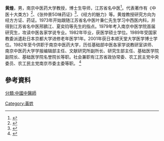 {{citecheck|time=2014-07-26T04:04:41+00:00}}
{{expand|time=2014-07-26T04:04:17+00:00}}
'''黄煌'''，男，南京中医药大学教授，博士生导师，江苏省名中医<ref>{{Cite web |url=http://www.jshtcm.com/do/bencandy.php?fid=94&id=514 |title=存档副本 |access-date=2014-07-24 |archive-url=https://web.archive.org/web/20140724083227/http://www.jshtcm.com/do/bencandy.php?fid=94&id=514 |archive-date=2014-07-24 |dead-url=yes }}</ref>。代表著作有《中医十大类方》<ref>{{Cite web |url=http://vip.book.sina.com.cn/pub/book.php?book=498351 |title=存档副本 |accessdate=2014-07-24 |archive-date=2014-07-29 |archive-url=https://web.archive.org/web/20140729032618/http://vip.book.sina.com.cn/pub/book.php?book=498351 |dead-url=no }}</ref>、《张仲景50味药证》<ref>{{Cite web |url=http://www.amazon.cn/%E5%BC%A0%E4%BB%B2%E6%99%AF50%E5%91%B3%E8%8D%AF%E8%AF%81-%E9%BB%84%E7%85%8C/dp/B002BVK362 |title=存档副本 |accessdate=2014-07-24 |archive-date=2014-08-11 |archive-url=https://web.archive.org/web/20140811090509/http://www.amazon.cn/%E5%BC%A0%E4%BB%B2%E6%99%AF50%E5%91%B3%E8%8D%AF%E8%AF%81-%E9%BB%84%E7%85%8C/dp/B002BVK362 |dead-url=no }}</ref>、《经方的魅力》等。黄煌教授研究方向为经方方证、药证。1973年开始跟随江苏省名中医叶秉仁先生学习中西医内科，并得到江苏省名中医邢鹂江、夏奕钧等先生的指点。1979年考入南京中医学院首届研究生，攻读中医各家学说专业。1982年毕业，获医学硕士学位。1989年受国家教委派遣赴日本京都大学进修老年医学1年。2001年获日本顺天堂大学医学博士学位。1982年至今供职于南京中医药大学，历任基础部中医各家学说教研室讲师、南京中医药大学学报编辑部主任、文献研究所副所长、研究生部主任、基础医学院副院长、基础医学院名誉院长等职。社会兼职有江苏省政协常委、农工民主党中央委员、农工民主党南京市委主委等职。 <ref>{{Cite web |url=http://www.haodf.com/zhuanjiaguandian/guqiuzhi_401114341.htm |title=存档副本 |accessdate=2014-07-25 |archive-date=2016-03-04 |archive-url=https://web.archive.org/web/20160304113441/http://www.haodf.com/zhuanjiaguandian/guqiuzhi_401114341.htm |dead-url=no }}</ref>　　

==參考資料==
{{reflist}}

[[分類:中國中醫師|分類:中國中醫師]]
[[Category:黃姓|Category:黃姓]]